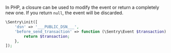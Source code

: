In PHP, a closure can be used to modify the event or return a completely new one. If you return `null`, the event will be discarded.


```php
\Sentry\init([
    'dsn' => '___PUBLIC_DSN___',
    'before_send_transaction' => function (\Sentry\Event $transaction): ?\Sentry\Event {
        return $transaction;
    },
]);
```
